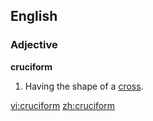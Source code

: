 ==English==

===Adjective===
'''cruciform'''
# Having the shape of a [[cross]].

[[vi:cruciform]]
[[zh:cruciform]]